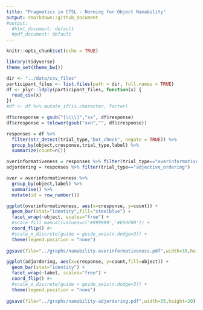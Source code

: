 ```yaml
---
title: "Pragmatics in CTSL - Norming for Object Namability"
output: rmarkdown::github_document
#output:
  #html_document: default
  #pdf_document: default
---
```


```r
knitr::opts_chunk$set(echo = TRUE)
```

```r
library(tidyverse)
theme_set(theme_bw())

dir <- "../data/csv_files"
participant_files <- list.files(path = dir, full.names = TRUE)
df <- plyr::ldply(participant_files, function(x) {
  read_csv(x)
})
#df <- df %>% mutate_if(is.character, factor)

df$cresponse = gsub("[\\\\]","xx", df$response)
df$cresponse = tolower(gsub("xxn","", df$cresponse))

```

```r
responses = df %>%
  filter(str_detect(trial_type,"bot_check", negate = TRUE)) %>%
  group_by(object,cresponse,trial_type,label) %>%
  summarize(count=n()) 

overinformativeness = responses %>% filter(trial_type=="overinformativeness")
adjordering = responses %>% filter(trial_type=="adjective_ordering")
```

```r
over = overinformativeness %>%
  group_by(object,label) %>%
  summarise() %>%
  mutate(id = row_number()) 

ggplot(overinformativeness, aes(x=cresponse, y=count)) +
  geom_bar(stat="identity",fill="steelblue") +
  facet_wrap(~object, scales="free") +
  #scale_fill_manual(values=c('#999999','#E69F00')) +
  coord_flip() #+
  #scale_x_discrete(guide = guide_axis(n.dodge=3)) +
  theme(legend.position = "none")
  
ggsave(file="../graphs/namability-overinformativeness.pdf",width=30,height=25)
```

```r
ggplot(adjordering, aes(x=cresponse, y=count,fill=object)) +
  geom_bar(stat="identity") +
  facet_wrap(~label, scales="free") +
  coord_flip() #+
  #scale_x_discrete(guide = guide_axis(n.dodge=3)) +
  theme(legend.position = "none")
  
ggsave(file="../graphs/namability-adjordering.pdf",width=35,height=20)
```





